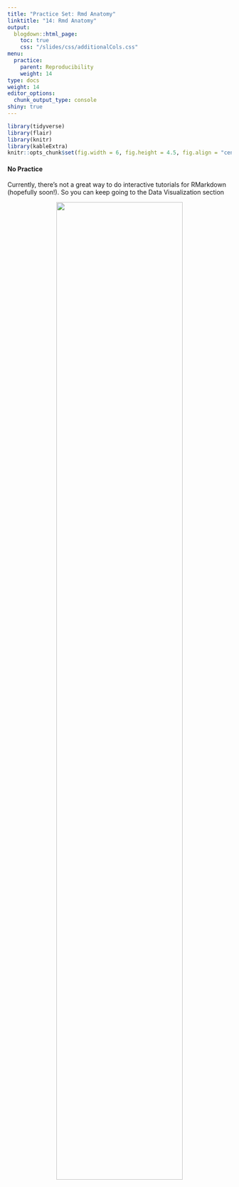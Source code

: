 ```yaml
---
title: "Practice Set: Rmd Anatomy"
linktitle: "14: Rmd Anatomy"
output:
  blogdown::html_page:
    toc: true
    css: "/slides/css/additionalCols.css"
menu:
  practice:
    parent: Reproducibility
    weight: 14
type: docs
weight: 14
editor_options: 
  chunk_output_type: console
shiny: true
---
```

```r
library(tidyverse)
library(flair)
library(knitr)
library(kableExtra)
knitr::opts_chunk$set(fig.width = 6, fig.height = 4.5, fig.align = "center")
```


#### No Practice
Currently, there's not a great way to do interactive tutorials for RMarkdown (hopefully soon!). So you can keep going to the Data Visualization section

<center>

<img src="../encouragementFigs/figure-html/woot.gif" width = "75%">

</center>